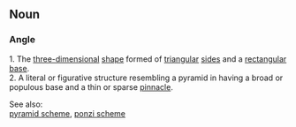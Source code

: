 ==Noun==
===Angle===
1.  The [[three-dimensional]] [[shape]] formed of [[triangular]] [[sides]] and a [[rectangular]] [[base]].<br>
2.  A literal or figurative structure resembling a pyramid in having a broad or populous base and a thin or sparse [[pinnacle]].

See also:<br>
[[pyramid scheme]], [[ponzi scheme]]